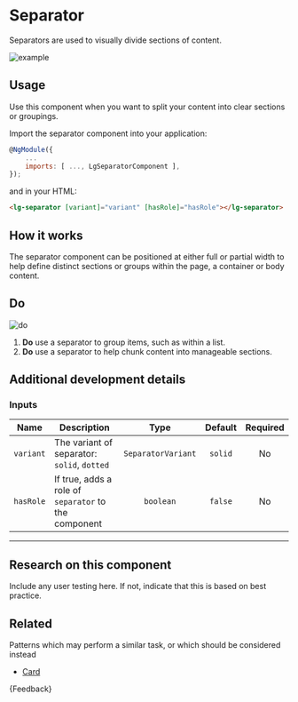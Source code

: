 
<Meta title="Components/Separator/Guide" />

# Separator

<p class="standfirst">Separators are used to visually divide sections of content.</p>

![example](docs/separator/example.png)

## Usage

Use this component when you want to split your content into clear sections or groupings.

Import the separator component into your application:

```js
@NgModule({
    ...
    imports: [ ..., LgSeparatorComponent ],
});
```

and in your HTML:

```html
<lg-separator [variant]="variant" [hasRole]="hasRole"></lg-separator>
```

## How it works

The separator component can be positioned at either full or partial width to help define distinct sections or groups within the page, a container or body content.

## Do

![do](docs/separator/do.png)

1. **Do** use a separator to group items, such as within a list.
2. **Do** use a separator to help chunk content into manageable sections.

## Additional development details

### Inputs

| Name      | Description                                          |        Type        | Default | Required |
|-----------|------------------------------------------------------|:------------------:|:-------:|:--------:|
| `variant` | The variant of separator: `solid`, `dotted`          | `SeparatorVariant` | `solid` |    No    |
| `hasRole` | If true, adds a role of `separator` to the component |     `boolean`      | `false` |    No    |

***

## Research on this component

Include any user testing here. If not, indicate that this is based on best practice.

## Related

Patterns which may perform a similar task, or which should be considered instead

* [Card](./?path=/docs/components-card-guide--docs)

<Markdown>
  {Feedback}
</Markdown>
